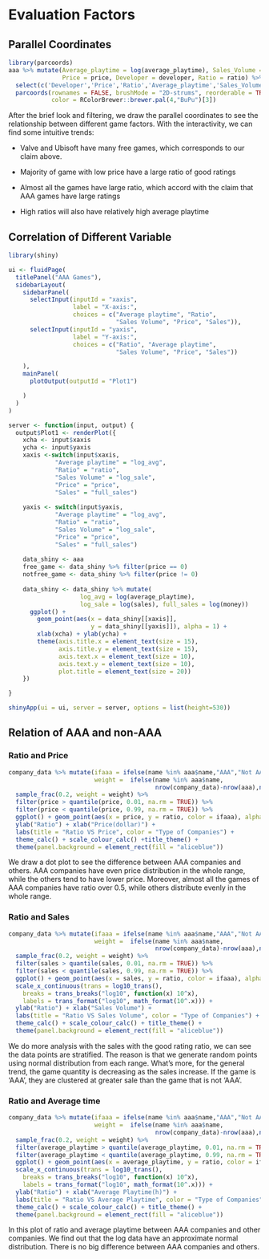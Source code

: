 # Evaluation Factors

## Parallel Coordinates

```r
library(parcoords)
aaa %>% mutate(Average_playtime = log(average_playtime), Sales_Volume = log(sales),
               Price = price, Developer = developer, Ratio = ratio) %>%
  select(c('Developer','Price','Ratio','Average_playtime','Sales_Volume')) %>% 
  parcoords(rownames = FALSE, brushMode = "2D-strums", reorderable = TRUE,
            color = RColorBrewer::brewer.pal(4,"BuPu")[3])
```

After the brief look and filtering, we draw the parallel coordinates to see the relationship between different game factors. With the interactivity, we can find some intuitive trends:

- Valve and Ubisoft have many free games, which corresponds to our claim above.

- Majority of game with low price have a large ratio of good ratings

- Almost all the games have large ratio, which accord with the claim that AAA games have large ratings

- High ratios will also have relatively high average playtime


## Correlation of Different Variable

```r
library(shiny)

ui <- fluidPage(
  titlePanel("AAA Games"),
  sidebarLayout(
    sidebarPanel(
      selectInput(inputId = "xaxis",
                  label = "X-axis:",
                  choices = c("Average playtime", "Ratio", 
                              "Sales Volume", "Price", "Sales")),
      selectInput(inputId = "yaxis",
                  label = "Y-axis:",
                  choices = c("Ratio", "Average playtime", 
                              "Sales Volume", "Price", "Sales"))

    ),
    mainPanel(
      plotOutput(outputId = "Plot1")

    )
  )
)

server <- function(input, output) {
  output$Plot1 <- renderPlot({
    xcha <- input$xaxis
    ycha <- input$yaxis
    xaxis <-switch(input$xaxis,
             "Average playtime" = "log_avg",
             "Ratio" = "ratio",
             "Sales Volume" = "log_sale",
             "Price" = "price",
             "Sales" = "full_sales")
    
    yaxis <- switch(input$yaxis,
             "Average playtime" = "log_avg",
             "Ratio" = "ratio",
             "Sales Volume" = "log_sale",
             "Price" = "price",
             "Sales" = "full_sales")
  
    data_shiny <- aaa
    free_game <- data_shiny %>% filter(price == 0)
    notfree_game <- data_shiny %>% filter(price != 0)
    
    data_shiny <- data_shiny %>% mutate(
                    log_avg = log(average_playtime), 
                    log_sale = log(sales), full_sales = log(money))
      ggplot() + 
        geom_point(aes(x = data_shiny[[xaxis]], 
                       y = data_shiny[[yaxis]]), alpha = 1) +
        xlab(xcha) + ylab(ycha) +
        theme(axis.title.x = element_text(size = 15),
              axis.title.y = element_text(size = 15),
              axis.text.x = element_text(size = 10),
              axis.text.y = element_text(size = 10),
              plot.title = element_text(size = 20))
    })

}

shinyApp(ui = ui, server = server, options = list(height=530))
```

## Relation of AAA and non-AAA

### Ratio and Price

```r
company_data %>% mutate(ifaaa = ifelse(name %in% aaa$name,"AAA","Not AAA"), 
                        weight =  ifelse(name %in% aaa$name,
                                         nrow(company_data)-nrow(aaa),nrow(aaa))) %>% 
  sample_frac(0.2, weight = weight) %>%
  filter(price > quantile(price, 0.01, na.rm = TRUE)) %>%
  filter(price < quantile(price, 0.99, na.rm = TRUE)) %>%
  ggplot() + geom_point(aes(x = price, y = ratio, color = ifaaa), alpha = 0.5) + coord_flip() +
  ylab("Ratio") + xlab("Price(dollar)") + 
  labs(title = "Ratio VS Price", color = "Type of Companies") + 
  theme_calc() + scale_colour_calc() +title_theme() +
  theme(panel.background = element_rect(fill = "aliceblue"))
```

We draw a dot plot to see the difference between AAA companies and others. AAA companies have even price distribution in the whole range, while the others tend to have lower price. Moreover, almost all the games of AAA companies have ratio over 0.5, while others distribute evenly in the whole range.

### Ratio and Sales

```r
company_data %>% mutate(ifaaa = ifelse(name %in% aaa$name,"AAA","Not AAA"), 
                        weight =  ifelse(name %in% aaa$name,
                                         nrow(company_data)-nrow(aaa),nrow(aaa))) %>% 
  sample_frac(0.2, weight = weight) %>%
  filter(sales > quantile(sales, 0.01, na.rm = TRUE)) %>%
  filter(sales < quantile(sales, 0.99, na.rm = TRUE)) %>%
  ggplot() + geom_point(aes(x = sales, y = ratio, color = ifaaa), alpha = 0.5) + 
  scale_x_continuous(trans = log10_trans(),
    breaks = trans_breaks("log10", function(x) 10^x),
    labels = trans_format("log10", math_format(10^.x))) +
  ylab("Ratio") + xlab("Sales Volume") + 
  labs(title = "Ratio VS Sales Volume", color = "Type of Companies") + coord_flip() +
  theme_calc() + scale_colour_calc() + title_theme() +
  theme(panel.background = element_rect(fill = "aliceblue"))
```

We do more analysis with the sales with the good rating ratio, we can see the data points are stratified. The reason is that we generate random points using normal distribution from each range. What’s more, for the general trend, the game quantity is decreasing as the sales increase. If the game is ‘AAA’, they are clustered at greater sale than the game that is not ‘AAA’.

### Ratio and Average time

```r
company_data %>% mutate(ifaaa = ifelse(name %in% aaa$name,"AAA","Not AAA"), 
                        weight =  ifelse(name %in% aaa$name,
                                         nrow(company_data)-nrow(aaa),nrow(aaa))) %>% 
  sample_frac(0.2, weight = weight) %>%
  filter(average_playtime > quantile(average_playtime, 0.01, na.rm = TRUE)) %>%
  filter(average_playtime < quantile(average_playtime, 0.99, na.rm = TRUE)) %>%
  ggplot() + geom_point(aes(x = average_playtime, y = ratio, color = ifaaa), alpha = 0.5) + coord_flip() +
  scale_x_continuous(trans = log10_trans(),
    breaks = trans_breaks("log10", function(x) 10^x),
    labels = trans_format("log10", math_format(10^.x))) +
  ylab("Ratio") + xlab("Average Playtime(h)") + 
  labs(title = "Ratio VS Average Playtime", color = "Type of Companies") + coord_flip() +
  theme_calc() + scale_colour_calc() + title_theme() +
  theme(panel.background = element_rect(fill = "aliceblue"))
```

In this plot of ratio and average playtime between AAA companies and other companies. We find out that the log data have an approximate normal distribution. There is no big difference between AAA companies and others. 

